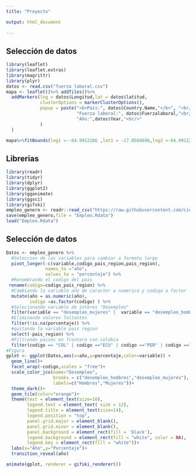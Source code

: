 ```yaml
---
title: "Proyecto"

output: html_document
    
---
```



## Selección de datos 
```r
library(leaflet)
library(leaflet.extras)
library(magrittr)
library(plyr)
datos <- read.csv("fuerza laboral.csv")
mapa <- leaflet()%>% addTiles()%>%
  addMarkers(lng = datos$Longitud,lat = datos$latitud,
             clusterOptions = markerClusterOptions(),
             popup = paste("<b>País:", datos$Country.Name,"</b>", "<br/>",
                           "Fuerza laboral:", datos$Fuerzalaboral,"<br/>",
                           "Año:",datos$Year,"<br/>"
             )
  )

mapa%>%fitBounds(lng1 =--64.9912286 ,lat1 = -17.0568696,lng2 =-64.9912286 ,lat2 =-17.0568696 )

```

## Librerias

```r
library(readr)
library(tidyr)
library(dplyr)
library(ggplot2)
library(gganimate)
library(ggsci)
library(gifski)
empleo_genero <- readr::read_csv("https://raw.githubusercontent.com/cienciadedatos/datos-de-miercoles/master/datos/2019/2019-10-16/empleo_genero.csv")
save(empleo_genero,file = "Empleo.Rdata")
load("Empleo.Rdata")
```

## Selección de datos 

```r
Datos <- empleo_genero %>%
  #Seleccion de las variables para cambiar a formato largo
  pivot_longer(-c(variable,codigo_pais_region,pais_region),
               names_to ="año",
               values_to = "porcentaje") %>% 
  #Renombrando el codigo del pais
 rename(codigo=codigo_pais_region) %>% 
  #Cambiando la variable año de caracter a numerico y codigo a factor
  mutate(año = as.numeric(año),
         codigo =as.factor(codigo) ) %>% 
  #Selecionando variable de interes "Desempleo"
  filter(variable == "desempleo_mujeres" |  variable == "desempleo_hombres") %>% 
  #Eliminando valores faltantes
  filter(!is.na(porcentaje)) %>% 
  #quitando la variable pais region
  select(-pais_region) %>%  
  #Filtrando paises en frontera con colobia
  filter(codigo == "COL" | codigo =="ECU" | codigo =="PER" | codigo =="VEN" | codigo =="BRA" | codigo =="PAN")
#Figura
gplot <- ggplot(Datos,aes(x=año,y=porcentaje,color=variable)) + 
  geom_line()+
  facet_wrap(~codigo,scales = "free")+
  scale_color_jco(name="Desempleo",
                  breaks = c("desempleo_hombres","desempleo_mujeres"),
                  labels=c("Hombres","Mujeres"))+
  theme_dark()+
  geom_tile(color="orange")+
  theme(text = element_text(size=10),
        legend.text = element_text( size = 12),
        legend.title = element_text(size=14),
        legend.position = "top",
        panel.grid.major = element_blank(),
        panel.grid.minor = element_blank(),
        panel.background = element_rect(fill = 'black'),
        legend.background = element_rect(fill = "white", color = NA),
        legend.key = element_rect(fill = "white"))+
  labs(x="Año",y="Porcentaje")+
  transition_reveal(año)

animate(gplot, renderer = gifski_renderer())

```

